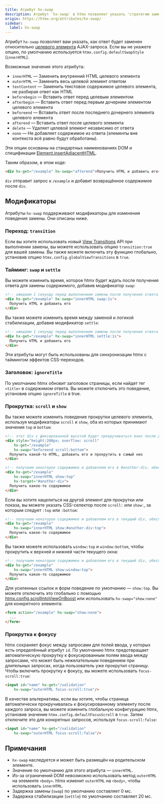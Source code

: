 ```yaml
---
title: Атрибут hx-swap
description: Атрибут `hx-swap` в htmx позволяет указать 'стратегию замены' (swap strategy), то есть способ вставки ответа относительно цели AJAX-запроса. По умолчанию используется стратегия `innerHTML`.
origin: https://htmx.org/attributes/hx-swap/
sidebar:
  label: hx-swap
---
```


Атрибут `hx-swap` позволяет вам указать, как ответ будет заменен относительно [целевого элемента](../hx-target) AJAX-запроса. Если вы не укажете опцию, по умолчанию используется `htmx.config.defaultSwapStyle` (`innerHTML`).

Возможные значения этого атрибута:

- `innerHTML` — Заменить внутренний HTML целевого элемента
- `outerHTML` — Заменить весь целевой элемент ответом
- `textContent` — Заменить текстовое содержимое целевого элемента, не разбирая ответ как HTML
- `beforebegin` — Вставить ответ перед целевым элементом
- `afterbegin` — Вставить ответ перед первым дочерним элементом целевого элемента
- `beforeend` — Вставить ответ после последнего дочернего элемента целевого элемента
- `afterend` — Вставить ответ после целевого элемента
- `delete` — Удаляет целевой элемент независимо от ответа
- `none` — Не добавляет содержимое из ответа (элементы вне контекста всё равно будут обработаны).

Эти опции основаны на стандартных наименованиях DOM и спецификации [Element.insertAdjacentHTML](https://developer.mozilla.org/ru/docs/Web/API/Element/insertAdjacentHTML).

Таким образом, в этом коде:

```html wrap
<div hx-get="/example" hx-swap="afterend">Получить HTML и добавить его</div>
```

`div` отправит запрос к `/example` и добавит возвращённое содержимое после `div`.

## Модификаторы

Атрибуты `hx-swap` поддерживают модификаторы для изменения поведения замены. Они описаны ниже.

### Переход: `transition`

Если вы хотите использовать новый [View Transitions](https://developer.mozilla.org/en-US/docs/Web/API/View_Transitions_API) API при выполнении замены, вы можете использовать опцию `transition:true` для вашей замены. Вы также можете включить эту функцию глобально, установив опцию `htmx.config.globalViewTransitions` в `true`.

### Тайминг: `swap` и `settle`

Вы можете изменить время, которое htmx будет ждать после получения ответа для замены содержимого, добавив модификатор `swap`:


```html wrap "swap:1s""
<!-- ожидаем 1 секунду перед выполнением замены после получения ответа -->
<div hx-get="/example" hx-swap="innerHTML swap:1s">
  Получить HTML и добавить его
</div>
```

Вы также можете изменить время между заменой и логикой стабилизации, добавив модификатор `settle`:

```html wrap "settle:1s"
<!-- ожидаем 1 секунду перед выполнением замены после получения ответа -->
<div hx-get="/example" hx-swap="innerHTML settle:1s">
  Получить HTML и добавить его
</div>
```

Эти атрибуты могут быть использованы для синхронизации htmx с таймингом эффектов CSS-переходов.

### Заголовок: `ignoreTitle`

По умолчанию htmx обновит заголовок страницы, если найдет тег `<title>` в содержимом ответа. Вы можете отключить это поведение, установив опцию `ignoreTitle` в true.

### Прокрутка: `scroll` и `show`

Вы также можете изменить поведение прокрутки целевого элемента, используя модификаторы `scroll` и `show`, оба из которых принимают значения `top` и `bottom`:

```html wrap "scroll:bottom"
<!-- этот div с фиксированной высотой будет прокручиваться вниз после добавления содержимого -->
<div style="height:200px; overflow: scroll"
    hx-get="/example"
    hx-swap="beforeend scroll:bottom">
  Получить какой-то HTML, добавить его и прокрутить в самый низ
</div>
```
```html wrap "show:top"
<!-- получаем некоторое содержимое и добавляем его в #another-div, обеспечивая видимость верхней части #another-div в области просмотра -->
<div hx-get="/example"
    hx-swap="innerHTML show:top"
    hx-target="#another-div">
  Получить какое-то содержимое
</div>
```

Если вы хотите нацелиться на другой элемент для прокрутки или показа, вы можете указать CSS-селектор после `scroll:` или `show:`, за которым следует `:top` или `:bottom`:

```html wrap "#another-div"
<!-- получаем некоторое содержимое и добавляем его в текущий div, обеспечивая видимость верхней части #another-div в области просмотра -->
<div hx-get="/example"
    hx-swap="innerHTML show:#another-div:top">
  Получить какое-то содержимое
</div>
```

Вы также можете использовать `window:top` и `window:bottom`, чтобы прокрутить к верхней и нижней части текущего окна:

```html wrap "window:top"
<!-- получаем некоторое содержимое и добавляем его в текущий div, обеспечивая прокрутку области просмотра к самому верху -->
<div hx-get="/example"
    hx-swap="innerHTML show:window:top">
  Получить какое-то содержимое
</div>
```

Для усиленных ссылок и форм поведение по умолчанию — `show:top`. Вы можете отключить это глобально с помощью [htmx.config.scrollIntoViewOnBoost](/api/config) или использовать `hx-swap="show:none"` для конкретного элемента:

```html wrap "show:none"
<form action="/example" hx-swap="show:none">
  ...
</form>
```

### Прокрутка к фокусу

htmx сохраняет фокус между запросами для полей ввода, у которых есть определённый атрибут `id`. По умолчанию htmx предотвращает автоматическую прокрутку к фокусированным полям ввода между запросами, что может быть нежелательным поведением при длительных запросах, когда пользователь уже прокрутил страницу. Чтобы включить прокрутку к фокусу, вы можете использовать `focus-scroll:true`:

```html wrap "focus-scroll:true"
<input id="name" hx-get="/validation"
    hx-swap="outerHTML focus-scroll:true"/>
```

В качестве альтернативы, если вы хотите, чтобы страница автоматически прокручивалась к фокусированному элементу после каждого запроса, вы можете изменить глобальную конфигурацию htmx, установив значение `htmx.config.defaultFocusScroll` в `true`. Затем отключите это для конкретных запросов, используя `focus-scroll:false`:

```html wrap "focus-scroll:false"
<input id="name" hx-get="/validation"
    hx-swap="outerHTML focus-scroll:false"/>
```

## Примечания

* `hx-swap` наследуется и может быть размещён на родительском элементе.
* Значение по умолчанию для этого атрибута — `innerHTML`.
* Из-за ограничений DOM невозможно использовать метод `outerHTML` на элементе `<body>`. htmx изменит `outerHTML` на `<body>`, чтобы использовать `innerHTML`.
* Задержка замены (`swap`) по умолчанию составляет 0 мс.
* Задержка стабилизации (`settle`) по умолчанию составляет 20 мс.
